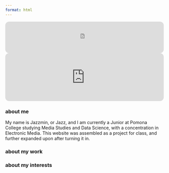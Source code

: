 ```yaml
---
format: html
---
```


:::: {.content-visible when-format="html"}
<iframe style="border-radius:12px" src="https://open.spotify.com/embed/track/1xUhr8hmAdA8mF6VDJ3M1q?utm_source=generator" width="100%" height="100" frameBorder="0" allowfullscreen="" allow="autoplay; clipboard-write; encrypted-media; fullscreen; picture-in-picture" loading="lazy"></iframe>
::::

<iframe style="border-radius:12px" src="https://open.spotify.com/embed/track/17CicZDKMQxTyo6wXS02Xz?utm_source=generator" width="100%" height="152" frameBorder="0" allowfullscreen="" allow="autoplay; clipboard-write; encrypted-media; fullscreen; picture-in-picture" loading="lazy"></iframe>

### about me

My name is Jazzmin, or Jazz, and I am currently a Junior at Pomona College studying Media Studies and Data Science, with a concentration in Electronic Media. This website was assembled as a project for class, and further expanded upon after turning it in. 

### about my work



### about my interests
